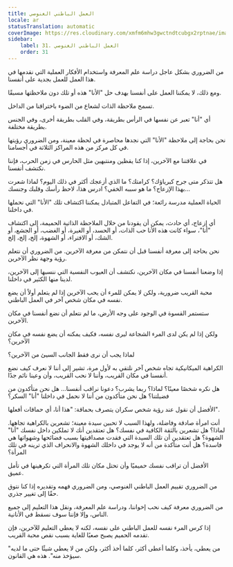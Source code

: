 ```yaml
---
title: العمل الباطني الغنوصي
locale: ar
statusTranslation: automatic
coverImage: https://res.cloudinary.com/xmfm6mhw3gwctndtcubgx2rptnae/image/upload/v1740468922/small_cover_tratado_de_psicologia_revolucionaria_a4c0dca4e0.webp
sidebar:
    label: 31. العمل الباطني الغنوصي
    order: 31
---
```

من الضروري بشكل عاجل دراسة علم المعرفة واستخدام الأفكار العملية التي نقدمها في هذا العمل للعمل بجدية على أنفسنا.

ومع ذلك، لا يمكننا العمل على أنفسنا بهدف حل "الأنا" هذه أو تلك دون ملاحظتها مسبقًا.

تسمح ملاحظة الذات لشعاع من الضوء باختراقنا من الداخل.

أي "أنا" تعبر عن نفسها في الرأس بطريقة، وفي القلب بطريقة أخرى، وفي الجنس بطريقة مختلفة.

نحن بحاجة إلى ملاحظة "الأنا" التي نجدها محاصرة في لحظة معينة، ومن الضروري رؤيتها في كل مركز من هذه المراكز الثلاثة في أجسامنا.

في علاقتنا مع الآخرين، إذا كنا يقظين ومنتبهين مثل الحارس في زمن الحرب، فإننا نكتشف أنفسنا.

هل تتذكر متى جرح كبرياؤك؟ كرامتك؟ ما الذي أزعجك أكثر في ذلك اليوم؟ لماذا شعرت بهذا الإزعاج؟ ما هو سببه الخفي؟ ادرس هذا، لاحظ رأسك وقلبك وجنسك...

الحياة العملية مدرسة رائعة؛ في التفاعل المتبادل يمكننا اكتشاف تلك "الأنا" التي نحملها في داخلنا.

أي إزعاج، أي حادث، يمكن أن يقودنا من خلال الملاحظة الذاتية الحميمة، إلى اكتشاف "أنا"، سواء كانت هذه الأنا حب الذات، أو الحسد، أو الغيرة، أو الغضب، أو الجشع، أو الشك، أو الافتراء، أو الشهوة، إلخ، إلخ، إلخ.

نحن بحاجة إلى معرفة أنفسنا قبل أن نتمكن من معرفة الآخرين. من الضروري أن نتعلم رؤية وجهة نظر الآخرين.

إذا وضعنا أنفسنا في مكان الآخرين، نكتشف أن العيوب النفسية التي ننسبها إلى الآخرين، لدينا منها الكثير في داخلنا.

محبة القريب ضرورية، ولكن لا يمكن للمرء أن يحب الآخرين إذا لم يتعلم أولاً أن يضع نفسه في مكان شخص آخر في العمل الباطني.

ستستمر القسوة في الوجود على وجه الأرض، ما لم نتعلم أن نضع أنفسنا في مكان الآخرين.

ولكن إذا لم يكن لدى المرء الشجاعة ليرى نفسه، فكيف يمكنه أن يضع نفسه في مكان الآخرين؟

لماذا يجب أن نرى فقط الجانب السيئ من الآخرين؟

الكراهية الميكانيكية تجاه شخص آخر نلتقي به لأول مرة، تشير إلى أننا لا نعرف كيف نضع أنفسنا في مكان القريب، وأننا لا نحب القريب، وأن وعينا نائم جدًا.

هل نكره شخصًا معينًا؟ لماذا؟ ربما يشرب؟ دعونا نراقب أنفسنا... هل نحن متأكدون من فضيلتنا؟ هل نحن متأكدون من أننا لا نحمل في داخلنا "أنا" السكر؟

الأفضل أن نقول عند رؤية شخص سكران يتصرف بحماقة: "هذا أنا، أي حماقات أفعلها".

أنت امرأة صادقة وفاضلة، ولهذا السبب لا تحبين سيدة معينة؛ تشعرين بالكراهية تجاهها. لماذا؟ هل تشعرين بالثقة الكافية في نفسك؟ هل تعتقدين أنك لا تملكين داخل نفسك "أنا" الشهوة؟ هل تعتقدين أن تلك السيدة التي فقدت مصداقيتها بسبب فضائحها وشهواتها هي فاسدة؟ هل أنت متأكدة من أنه لا يوجد في داخلك الشهوة والانحراف الذي ترينه في تلك المرأة؟

الأفضل أن تراقب نفسك حميميًا وأن تحتل مكان تلك المرأة التي تكرهينها في تأمل عميق.

من الضروري تقييم العمل الباطني الغنوصي، ومن الضروري فهمه وتقديره إذا كنا نتوق حقًا إلى تغيير جذري.

من الضروري معرفة كيف نحب إخواننا، ودراسة علم المعرفة، ونقل هذا التعليم إلى جميع الناس، وإلا فإننا سوف نسقط في الأنانية.

إذا كرس المرء نفسه للعمل الباطني على نفسه، لكنه لا يعطي التعليم للآخرين، فإن تقدمه الحميم يصبح صعبًا للغاية بسبب نقص محبة القريب.

"من يعطي، يأخذ، وكلما أعطى أكثر، كلما أخذ أكثر، ولكن من لا يعطي شيئًا حتى ما لديه سيؤخذ منه". هذه هي القانون.

